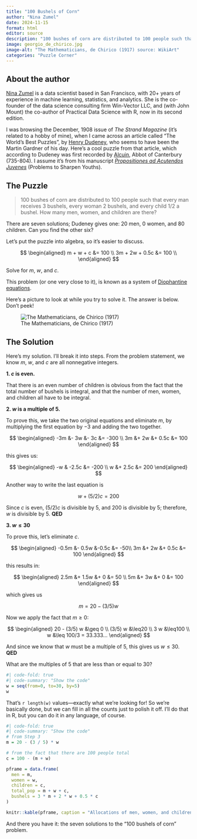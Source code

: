 ```yaml
---
title: "100 Bushels of Corn"
author: "Nina Zumel"
date: 2024-11-15
format: html
editor: source
description: "100 bushes of corn are distributed to 100 people such that every man receives 3 bushels, every woman 2 bushels, and every child 1/2 a bushel. How many men, women, and children are there? (Solved with R)."
image: georgio_de_chirico.jpg
image-alt: "The Mathematicians, de Chirico (1917) source: WikiArt"
categories: "Puzzle Corner"
---
```


::: {.callout-note}
## About the author

[Nina Zumel](https://ninazumel.com/) is a data scientist based in San Francisco, with 20+ years of experience in machine learning, statistics, and analytics. She is the co-founder of the data science consulting firm Win-Vector LLC, and (with John Mount) the co-author of Practical Data Science with R, now in its second edition.
:::

I was browsing the December, 1908 issue of *The Strand Magazine* (it's related to a hobby of mine), when I came across an article called "The World's Best Puzzles", by [Henry Dudeney](https://en.wikipedia.org/wiki/Henry_Dudeney), who seems to have been the Martin Gardner of his day. Here's a cool puzzle from that article, which according to Dudeney was first recorded by [Alcuin](https://en.wikipedia.org/wiki/Alcuin), Abbot of Canterbury (735-804). I assume it's from his manuscript [*Propositiones ad Acutendos Juvenes*](https://en.wikipedia.org/wiki/Propositiones_ad_Acuendos_Juvenes) (Problems to Sharpen Youths).

## The Puzzle

> 100 bushes of corn are distributed to 100 people such that every man receives 3 bushels, every woman 2 bushels, and every child 1/2 a bushel. How many men, women, and children are there?

There are seven solutions; Dudeney gives one: 20 men, 0 women, and 80 children. Can you find the other six?

Let's put the puzzle into algebra, so it's easier to discuss.

$$
\begin{aligned}
m + w + c &= 100 \\ 
3m + 2w + 0.5c &= 100 \\
\end{aligned}
$$

Solve for $m$, $w$, and $c$.

This problem (or one very close to it), is known as a system of [Diophantine equations](https://en.wikipedia.org/wiki/Diophantine_equation).

Here's a picture to look at while you try to solve it. The answer is below. Don't peek!

![The Mathematicians, de Chirico (1917)](the-mathematicians-1917.jpg){fig-alt="The Mathematicians, de Chirico (1917) source: WikiArt"}

## The Solution

Here's my solution. I'll break it into steps. From the problem statement, we know $m$, $w$, and $c$ are all nonnegative integers.

**1. $c$ is even.**

That there is an even number of children is obvious from the fact that the total number of bushels
is integral, and that the number of men, women, and children all have to be integral.

**2. $w$ is a multiple of 5.**

To prove this, we take the two original equations and eliminate $m$, by multiplying the first equation by $-3$ and
adding the two together.

$$
\begin{aligned}
-3m &- 3w &- 3c &= -300 \\ 
3m &+ 2w &+ 0.5c &= 100 
\end{aligned}
$$

this gives us:

$$
\begin{aligned}
-w & -2.5c &= -200 \\
 w &+ 2.5c &= 200 
\end{aligned}
$$

Another way to write the last equation is

$$
w + (5/2) c = 200
$$

Since $c$ is even, $(5/2) c$ is divisible by 5, and 200 is divisible by 5; therefore, $w$ is divisible by 5. **QED**

**3. $w \leq 30$**

To prove this, let's eliminate $c$.

$$
\begin{aligned}
-0.5m &- 0.5w &-0.5c &= -50\\ 
   3m &+ 2w   &+ 0.5c &= 100 
\end{aligned}   
$$

this results in:

$$
\begin{aligned}
 2.5m &+ 1.5w &+ 0   &= 50 \\
   5m &+   3w &+ 0   &= 100 
\end{aligned}
$$

which gives us

$$
m = 20 - (3/5) w
$$

Now we apply the fact that $m \geq 0$:

$$
\begin{aligned}
20 - (3/5) w &\geq 0 \\
(3/5) w &\leq20 \\
3 w  &\leq100 \\
w &\leq 100/3 = 33.333...
\end{aligned}
$$

And since we know that $w$ must be a multiple of 5, this gives us $w \leq 30$. **QED**

What are the multiples of 5 that are less than or equal to 30?

```r
#| code-fold: true
#| code-summary: "Show the code"
w = seq(from=0, to=30, by=5)
w
```

That's `r length(w)` values---exactly what we're looking for! So we're basically done, but we can fill in all the counts just to polish it off. I'll do that in R, but you can do it in any language, of course.

```r
#| code-fold: true
#| code-summary: "Show the code"
# from Step 3
m = 20 - (3 / 5) * w

# from the fact that there are 100 people total
c = 100 - (m + w)

pframe = data.frame(
  men = m,
  women = w,
  children = c,
  total_pop = m + w + c,
  bushels = 3 * m + 2 * w + 0.5 * c
)

knitr::kable(pframe, caption = "Allocations of men, women, and children")
```

And there you have it: the seven solutions to the "100 bushels of corn" problem.